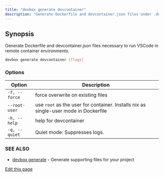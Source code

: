 ```yaml
---
title: "devbox generate devcontainer"
description: "Generate Dockerfile and devcontainer.json files under .devcontainer/ directory"
---
```


## Synopsis[​](#synopsis "Direct link to Synopsis")

Generate Dockerfile and devcontainer.json files necessary to run VSCode in remote container
environments.

```bash
devbox generate devcontainer [flags]
```

### Options[​](#options "Direct link to Options")

| Option        | Description                                                                          |
| ------------- | ------------------------------------------------------------------------------------ |
| `-f, --force` | force overwrite on existing files                                                    |
| `--root-user` | use `root` as the user for container. Installs nix as single-user mode in Dockerfile |
| `-h, --help`  | help for devcontainer                                                                |
| `-q, --quiet` | Quiet mode: Suppresses logs.                                                         |

### SEE ALSO[​](#see-also "Direct link to SEE ALSO")

- [devbox generate](/docs/devbox/cli-reference/devbox-generate/) - Generate supporting files for
  your project

[Edit this page](https://github.com/jetify-com/devbox/tree/main/docs/app/docs/cli-reference/devbox-generate-devcontainer.md)
